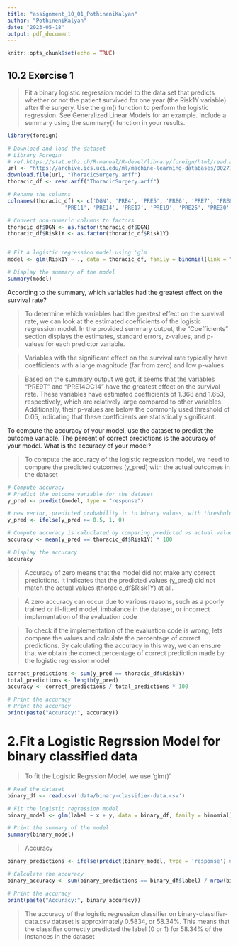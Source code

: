 ```yaml
---
title: "assignment_10_01_PothineniKalyan"
author: "PothineniKalyan"
date: "2023-05-18"
output: pdf_document
---
```


```r
knitr::opts_chunk$set(echo = TRUE)
```

## 10.2 Exercise 1

> Fit a binary logistic regression model to the data set that predicts whether or not the patient survived for one year (the Risk1Y variable) after the surgery. Use the glm() function to perform the logistic regression. See Generalized Linear Models for an example. Include a summary using the summary() function in your results.

```r
library(foreign)

# Download and load the dataset
# Library Foregin
# ref.https://stat.ethz.ch/R-manual/R-devel/library/foreign/html/read.arff.html
url <- "https://archive.ics.uci.edu/ml/machine-learning-databases/00277/ThoraricSurgery.arff"
download.file(url, "ThoracicSurgery.arff")
thoracic_df <- read.arff("ThoracicSurgery.arff")

# Rename the columns
colnames(thoracic_df) <- c('DGN', 'PRE4', 'PRE5', 'PRE6', 'PRE7', 'PRE8', 'PRE9', 'PRE10',
                  'PRE11', 'PRE14', 'PRE17', 'PRE19', 'PRE25', 'PRE30', 'PRE32', 'AGE', 'Risk1Y')

# Convert non-numeric columns to factors
thoracic_df$DGN <- as.factor(thoracic_df$DGN)
thoracic_df$Risk1Y <- as.factor(thoracic_df$Risk1Y)


# Fit a logistic regression model using 'glm
model <- glm(Risk1Y ~ ., data = thoracic_df, family = binomial(link = "logit"))

# Display the summary of the model
summary(model)

```

According to the summary, which variables had the greatest effect on the survival rate?

> To determine which variables had the greatest effect on the survival rate, we can look at the estimated coefficients of the logistic regression model. In the provided summary output, the "Coefficients" section displays the estimates, standard errors, z-values, and p-values for each predictor variable.

> Variables with the significant effect on the survival rate typically have coefficients with a large magnitude (far from zero) and low p-values 

> Based on the summary output we got, it seems that the variables "PRE9T" and "PRE14OC14" have the greatest effect on the survival rate. These variables have estimated coefficients of 1.368 and 1.653, respectively, which are relatively large compared to other variables. Additionally, their p-values are below the commonly used threshold of 0.05, indicating that these coefficients are statistically significant.

To compute the accuracy of your model, use the dataset to predict the outcome variable. The percent of correct predictions is the accuracy of your model. What is the accuracy of your model?

> To compute the accuracy of the logistic regression model, we need to compare the predicted outcomes (y_pred) with the actual outcomes in the dataset


```r
# Compute accuracy
# Predict the outcome variable for the dataset
y_pred <- predict(model, type = "response")

# new vector, predicted probability in to binary values, with threshold of 0.5
y_pred <- ifelse(y_pred >= 0.5, 1, 0)

# Compute accuracy is caluclated by comparing predicted vs actual values
accuracy <- mean(y_pred == thoracic_df$Risk1Y) * 100

# Display the accuracy
accuracy
```
> Accuracy of zero means that the model did not make any correct predictions. It indicates that the predicted values (y_pred) did not match the actual values (thoracic_df$Risk1Y) at all.

> A zero accuracy can occur due to various reasons, such as a poorly trained or ill-fitted model, imbalance in the dataset, or incorrect implementation of the evaluation code

> To check if the implementation of the evaluation code is wrong, lets compare the values and calculate the percentage of correct predictions. By calculating the accuracy in this way, we can ensure that we obtain the correct percentage of correct prediction made by the logistic regression model

```r
correct_predictions <- sum(y_pred == thoracic_df$Risk1Y)
total_predictions <- length(y_pred)
accuracy <- correct_predictions / total_predictions * 100

# Print the accuracy
# Print the accuracy
print(paste("Accuracy:", accuracy))
```

# 2.Fit a Logistic Regrssion Model for binary classified data

> To fit the Logistic Regrssion Model, we use 'glm()'

```r
# Read the dataset
binary_df <- read.csv('data/binary-classifier-data.csv')

# Fit the logistic regression model
binary_model <- glm(label ~ x + y, data = binary_df, family = binomial)

# Print the summary of the model
summary(binary_model)
```

> Accuracy

```r
binary_predictions <- ifelse(predict(binary_model, type = 'response') >= 0.5, 1, 0)

# Calculate the accuracy
binary_accuracy <- sum(binary_predictions == binary_df$label) / nrow(binary_df)

# Print the accuracy
print(paste("Accuracy:", binary_accuracy))
```
> The accuracy of the logistic regression classifier on binary-classifier-data.csv dataset is approximately 0.5834, or 58.34%. This means that the classifier correctly predicted the label (0 or 1) for 58.34% of the instances in the dataset